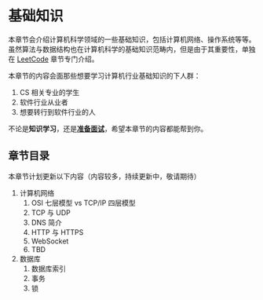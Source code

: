 # 基础知识

本章节会介绍计算机科学领域的一些基础知识，包括计算机网络、操作系统等等。虽然算法与数据结构也在计算机科学的基础知识范畴内，但是由于其重要性，单独在 [LeetCode](/docs/leetcode/re-leetcode) 章节专门介绍。

本章节的内容会面那些想要学习计算机行业基础知识的下人群：

1. CS 相关专业的学生
2. 软件行业从业者
3. 想要转行到软件行业的人

不论是**知识学习**，还是[**准备面试**](/docs/interview/index.mdx)，希望本章节的内容都能帮到你。

## 章节目录

本章节计划更新以下内容（内容较多，持续更新中，敬请期待）

1. 计算机网络
    1. OSI 七层模型 vs TCP/IP 四层模型
    2. TCP 与 UDP
    3. DNS 简介
    4. HTTP 与 HTTPS
    5. WebSocket
    6. TBD
2. 数据库
    1. 数据库索引
    2. 事务
    3. 锁